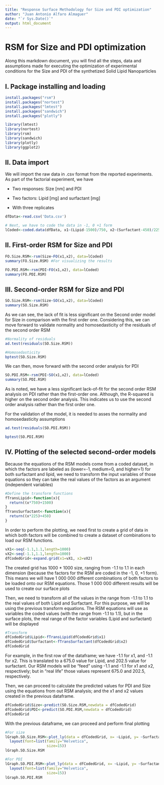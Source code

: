 ```yaml
---
title: "Response Surface Methodology for Size and PDI optimization"
author: "Juan Antonio Alfaro Almaguer"
date: "`r Sys.Date()`"
output: html_document
---
```


# RSM for Size and PDI optimization

Along this markdown document, you will find all the steps, data and assumptions made for executing the optimization of experimental conditions for the Size and PDI of the synthetized Solid Lipid Nanoparticles

## I. Package installing and loading

```r
install.packages("rsm")
install.packages("nortest")
install.packages("lmtest")
install.packages("sandwich")
install.packages("plotly")

library(lmtest)
library(nortest)
library(rsm)
library(sandwich)
library(plotly)
library(ggplot2)
```

## II. Data import

We will import the raw data in .csv format from the reported experiments. As part of the factorial experiment, we have

-   Two responses: Size [nm] and PDI

-   Two factors: Lipid [mg] and surfactant [mg]

-   With three replicates

```r
dfData<-read.csv('Data.csv')

# Next, we have to code the data in -1, 0 +1 form
lCoded<-coded.data(dfData, x1~(Lipid-1500)/750, x2~(Surfactant-450)/225)
```

## II. First-order RSM for Size and PDI

```r
FO.Size.RSM<-rsm(Size~FO(x1,x2), data=lCoded)
summary(FO.Size.RSM) #For visualizing the results
```

```r
FO.PDI.RSM<-rsm(PDI~FO(x1,x2), data=lCoded)
summary(FO.PDI.RSM)
```

## III. Second-order RSM for Size and PDI

```r
SO.Size.RSM<-rsm(Size~SO(x1,x2), data=lCoded)
summary(SO.Size.RSM)
```

As we can see, the lack of fit is less significant on the Second order model for Size in comparison with the first order one. Considering this, we can move forward to validate normality and homosedasticity of the residuals of the second order RSM

```r
#Normality of residuals
ad.test(residuals(SO.Size.RSM))

#Homosedasticity
bptest(SO.Size.RSM)
```

We can then, move forward with the second order analysis for PDI

```r
SO.PDI.RSM<-rsm(PDI~SO(x1,x2), data=lCoded)
summary(SO.PDI.RSM)
```

As is noted, we have a less significant lack-of-fit for the second order RSM analysis on PDI rather than the first-order one. Although, the R-squared is higher on the second order analysis. This indicates us to use the second order analysis rather than the first order one.

For the validation of the model, it is needed to asses the normality and homosedasticity assumptions

```r
ad.test(residuals(SO.PDI.RSM))

bptest(SO.PDI.RSM)
```

## IV. Plotting of the selected second-order models

Because the equations of the RSM models come from a coded dataset, in which the factors are labeled as (lower=-1, medium=0, and higher=1) for both surfactant and lipid, we need to transform the input variables of those equations so they can take the real values of the factors as an argument (independent variables)

```r
#Define the transform functions
fTransLipid<-function(x){
  return((x*750)+1500)
}
fTransSurfactant<-function(x){
  return((x*225)+450)
}
```

In order to perform the plotting, we need first to create a grid of data in which both factors will be combined to create a dataset of combinations to load our RSM functions.

```r
vX1<-seq(-1.1,1.1,length=1000)
vX2<-seq(-1.1,1.1,length=1000)
dfCodedGrid<-expand.grid(x1=vX1, x2=vX2)
```

The created grid has 1000 \* 1000 size, ranging from -1.1 to 1.1 in each dimension (because the factors for the RSM are coded in the -1, 0, +1 form). This means we will have 1 000 000 different combinations of both factors to be loaded onto our RSM equations. Those 1 000 000 different results will be used to create our surface plots

Then, we need to transform all of the values in the range from -1.1 to 1.1 to the real values of both Lipid and Surfactant. For this purpose, we will be using the previous transform equations. The RSM equations will use as variables the coded values (with the range from -1.1 to 1.1), but in the surface plots, the real range of the factor variables (Lipid and surfactant) will be displayed

```r
#Transform
dfCodedGrid$Lipid<-fTransLipid(dfCodedGrid$x1)
dfCodedGrid$Surfactant<-fTransSurfactant(dfCodedGrid$x2)
dfCodedGrid
```

For example, in the first row of the dataframe; we have -1.1 for x1, and -1.1 for x2. This is translated to a 675.0 value for Lipid, and 202.5 value for surfactant. Our RSM models will be "feed" using -1.1 and -1.1 for x1 and x2, respectively; but in "real life" those values represent 675.0 and 202.5, respectively.

Then, we can proceed to calculate the predicted values for PDI and Size using the equations from out RSM analysis; and the x1 and x2 values created in the previous dataframe.

```r
dfCodedGrid$Size<-predict(SO.Size.RSM,newdata = dfCodedGrid)
dfCodedGrid$PDI<-predict(SO.PDI.RSM,newdata = dfCodedGrid)
dfCodedGrid
```

With the previous dataframe, we can proceed and perform final plotting

```r
#For size
lGraph.SO.Size.RSM<-plot_ly(data = dfCodedGrid, x= ~Lipid, y= ~Surfactant,z= ~Size,type = "contour")%>%
  layout(font=list(family="Helvetica",
                   size=15))
lGraph.SO.Size.RSM
```

```r
#For PDI
lGraph.SO.PDI.RSM<-plot_ly(data = dfCodedGrid, x= ~Lipid, y= ~Surfactant,z= ~PDI,type = "contour")%>%
  layout(font=list(family="Helvetica",
                   size=15))
lGraph.SO.PDI.RSM
```
